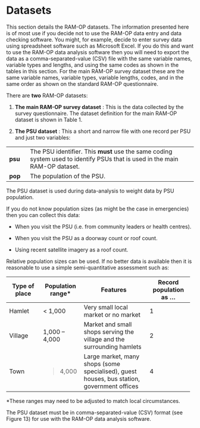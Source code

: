 # Datasets {#datasets}

This section details the RAM-OP datasets. The information presented here is of most use if you decide not to use the RAM-OP data entry and data checking software. You might, for example, decide to enter survey data using spreadsheet software such as Microsoft Excel. If you do this and want to use the RAM-OP data analysis software then you will need to export the data as a comma-separated-value (CSV) file with the same variable names, variable types and lengths, and using the same codes as shown in the tables in this section. For the main RAM-OP survey dataset these are the same variable names, variable types, variable lengths, codes, and in the same order as shown on the standard RAM-OP questionnaire.

There are **two** RAM-OP datasets:

1. **The main RAM-OP survey dataset** :
This is the data collected by the survey questionnaire. The dataset definition for the main RAM-OP dataset is shown in Table 1.

2. **The PSU dataset** : 
This a short and narrow file with one record per PSU and just two variables:

+----------+--------------------------------------------------------------------------------+
| **psu**  | The PSU identifier. This **must** use the same coding system used to identify  |
|          | PSUs that is used in the main RAM-OP dataset.                                  |
+----------+--------------------------------------------------------------------------------+
| **pop**  | The population of the PSU.                                                     |
+----------+--------------------------------------------------------------------------------+

The PSU dataset is used during data-analysis to weight data by PSU population.

If you do not know population sizes (as might be the case in emergencies) then you can collect this data:

* When you visit the PSU (i.e. from community leaders or health centres).

* When you visit the PSU as a doorway count or roof count.

* Using recent satellite imagery as a roof count.

Relative population sizes can be used. If no better data is available then it is reasonable to use a simple semi-quantitative assessment such as:

+:------------------:+:---------------------:+:--------------------------------------:+:------------------------:+
| **Type of place**  | **Population range*** | Features                               | Record population as ... |
+====================+=======================+========================================+==========================+
| Hamlet             | < 1,000               | Very small local market or no market   | 1                        |
+--------------------+-----------------------+----------------------------------------+--------------------------+
| Village            | 1,000 – 4,000         | Market and small shops serving the     | 2                        |
|                    |                       | village and the surrounding hamlets    |                          |
+--------------------+-----------------------+----------------------------------------+--------------------------+
| Town               | > 4,000               | Large market, many shops (some         | 4                        | 
|                    |                       | specialised), guest houses, bus        |                          |
|                    |                       | station, government offices            |                          |
+--------------------+-----------------------+----------------------------------------+--------------------------+

*These ranges may need to be adjusted to match local circumstances.

The PSU dataset must be in comma-separated-value (CSV) format (see Figure 13) for use with the RAM-OP data analysis software.